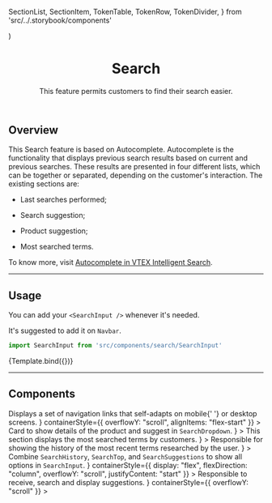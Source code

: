   SectionList,
  SectionItem,
  TokenTable,
  TokenRow,
  TokenDivider,
} from 'src/../.storybook/components'

<Meta
  title='Features/Search/Overview'
  parameters={{msw}}
/>

  <div
    style={{
      maxWidth: '600px',
      height: '400px',
      margin: '0 auto',
      padding: '0 16px',
      background: 'white',
    }}
  >
    <SessionProvider>
      <SearchInput {...props} />
    </SessionProvider>
  </div>
)


<header>

# Search

This feature permits customers to find their search easier.

</header>

## Overview

This Search feature is based on Autocomplete.
Autocomplete is the functionality that displays previous search results based on current and previous searches. These results are presented in four
different lists, which can be together or separated, depending on the customer's interaction. The existing sections are:

- Last searches performed;

- Search suggestion;

- Product suggestion;

- Most searched terms.

To know more, visit [Autocomplete in VTEX Intelligent Search](https://help.vtex.com/tracks/vtex-intelligent-search--19wrbB7nEQcmwzDPl1l4Cb/4gXFsEWjF7QF7UtI2GAvhL).

---

## Usage

You can add your `<SearchInput />` whenever it's needed.

It's suggested to add it on `Navbar`.

```jsx
import SearchInput from 'src/components/search/SearchInput'
```

<Canvas>
  <Story
    name="Overview"
    parameters={{
      backgrounds: { default: 'dark' },
      msw
    }}
    args={{
      products
    }}
  >
  {Template.bind({})}
  </Story>
</Canvas>

<SearchSharedTokenTable />

---

## Components
<SessionProvider>
  <SearchInputProvider>
    <SectionList grid="grid">
      <SectionItem
        title="SearchSuggestions"
        actionPath="../?path=/docs/features-search-searchsuggestions--default-story"
        description={
          <>
            Displays a set of navigation links that self-adapts on mobile{' '}
            or desktop screens.
          </>
        }
        containerStyle={{ overflowY: "scroll", alignItems: "flex-start" }}
      >
        <SearchSuggestions term="Ste" products={products.slice(0, 3)} terms={searchTerms} style={{ width: "100%" }} />
      </SectionItem>
      <SectionItem
        title="SearchProductCard"
        actionPath="../?path=/docs/features-search-searchproductcard--search-product-card"
        description={
          <>
            Card to show details of the product and suggest in <code>SearchDropdown</code>.
          </>
        }
      >
        <SearchProductCard product={product} style={{ width: "100%" }} />
      </SectionItem>
      <SectionItem
        title="SearchTop"
        actionPath="../?path=/docs/features-search-searchtop--default-story"
        description={
          <>
            This section displays the most searched terms by customers.
          </>
        }
      >
        <SearchTop style={{ width: "100%" }} />
      </SectionItem>
    </SectionList>
    <SectionList grid="grid">
      <SectionItem
        title="SearchHistory"
        actionPath="../?path=/docs/features-search-searchhistory--default-story"
        description={
          <>
            Responsible for showing the history of the most recent terms researched by the user.
          </>
        }
      >
        <SearchHistory history={searchHistory} style={{ width: "100%" }} />
      </SectionItem>
      <SectionItem
        title="SearchDropdown"
        actionPath="../?path=/docs/features-search-searchdropdown--default-story"
        description={
          <>
            Combine <code>SearchHistory</code>, <code>SearchTop</code>, and <code>SearchSuggestions</code> to show all options in <code>SearchInput</code>.
          </>
        }
        containerStyle={{ display: "flex", flexDirection: "column", overflowY: "scroll", justifyContent: "start" }}
      >
        <SearchDropdown history={searchHistory} />
      </SectionItem>
      <SectionItem
        title="SearchInput"
        actionPath="../?path=/docs/features-search-searchinput--default-story"
        description={
          <>
            Responsible to receive, search and display suggestions.
          </>
        }
        containerStyle={{ overflowY: "scroll" }}
      >
        <SearchInput containerStyle={{ width: "100%" }} />
      </SectionItem>
    </SectionList>
  </SearchInputProvider>
</SessionProvider>
